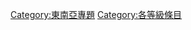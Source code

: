 {{catmore1|[[Wikipedia:東南亞專題|Wikipedia:東南亞專題]]}}
{{Articles by Quality|topic=东南亚|project=東南亞|format=toc}}
{{emptycat}}
[[Category:東南亞專題|Category:東南亞專題]]
[[Category:各等級條目|Category:各等級條目]]